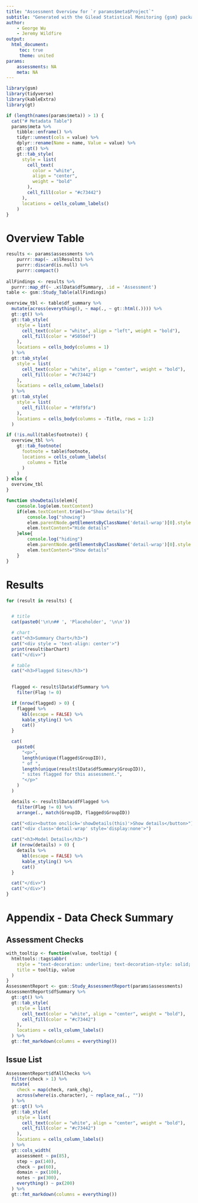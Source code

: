 ```yaml
---
title: "Assessment Overview for `r params$meta$Project`"
subtitle: "Generated with the Gilead Statistical Monitoring {gsm} package"
author: 
    - George Wu
    - Jeremy Wildfire
output:
  html_document:
     toc: true
     theme: united
params:
    assessments: NA
    meta: NA 
---
```


```r
library(gsm)
library(tidyverse)
library(kableExtra)
library(gt)

if (length(names(params$meta)) > 1) {
  cat("# Metadata Table")
  params$meta %>%
    tibble::enframe() %>%
    tidyr::unnest(cols = value) %>%
    dplyr::rename(Name = name, Value = value) %>%
    gt::gt() %>%
    gt::tab_style(
      style = list(
        cell_text(
          color = "white",
          align = "center",
          weight = "bold"
        ),
        cell_fill(color = "#c73442")
      ),
      locations = cells_column_labels()
    )
}
```

# Overview Table
```r
results <- params$assessments %>%
    purrr::map(~ .x$lResults) %>%
    purrr::discard(is.null) %>%
    purrr::compact() 
    
allFindings <- results %>%
  purrr::map_df(~ .x$lData$dfSummary, .id = 'Assessment')
table <- gsm::Study_Table(allFindings)

overview_tbl <- table$df_summary %>%
  mutate(across(everything(), ~ map(., ~ gt::html(.)))) %>%
  gt::gt() %>%
  gt::tab_style(
    style = list(
      cell_text(color = "white", align = "left", weight = "bold"),
      cell_fill(color = "#50504f")
    ),
    locations = cells_body(columns = 1)
  ) %>%
  gt::tab_style(
    style = list(
      cell_text(color = "white", align = "center", weight = "bold"),
      cell_fill(color = "#c73442")
    ),
    locations = cells_column_labels()
  ) %>%
  gt::tab_style(
    style = list(
      cell_fill(color = "#f8f9fa")
    ),
    locations = cells_body(columns = -Title, rows = 1:2)
  )

if (!is.null(table$footnote)) {
  overview_tbl %>%
    gt::tab_footnote(
      footnote = table$footnote,
      locations = cells_column_labels(
        columns = Title
      )
    )
} else {
  overview_tbl
}
```

```js
function showDetails(elem){
    console.log(elem.textContent)
    if(elem.textContent.trim()=="Show details"){
        console.log("showing")
        elem.parentNode.getElementsByClassName('detail-wrap')[0].style.display=null
        elem.textContent="Hide details"
    }else{
        console.log("hiding")
        elem.parentNode.getElementsByClassName('detail-wrap')[0].style.display="none"
        elem.textContent="Show details"
    }
}
```

# Results
```r

for (result in results) {


  # title
  cat(paste0('\n\n## ', 'Placeholder', '\n\n'))

  # chart
  cat("<h3>Summary Chart</h3>")
  cat("<div style = 'text-align: center'>")
  print(result$barChart)
  cat("</div>")

  # table
  cat("<h3>Flagged Sites</h3>")

  
  flagged <- result$lData$dfSummary %>%
    filter(Flag != 0)

  if (nrow(flagged) > 0) {
    flagged %>%
      kbl(escape = FALSE) %>%
      kable_styling() %>%
      cat()
  }

  cat(
    paste0(
      "<p>",
      length(unique(flagged$GroupID)),
      " of ",
      length(unique(result$lData$dfSummary$GroupID)),
      " sites flagged for this assessment.",
      "</p>"
    )
  )

  details <- result$lData$dfFlagged %>%
    filter(Flag != 0) %>%
    arrange(., match(GroupID, flagged$GroupID))

  cat("<div><button onclick='showDetails(this)'>Show details</button>")
  cat("<div class='detail-wrap' style='display:none'>")

  cat("<h3>Model Details</h3>")
  if (nrow(details) > 0) {
    details %>%
      kbl(escape = FALSE) %>%
      kable_styling() %>%
      cat()
  }

  cat("</div>")
  cat("</div>")
}
```

# Appendix - Data Check Summary

## Assessment Checks
```r
with_tooltip <- function(value, tooltip) {
  htmltools::tags$abbr(
    style = "text-decoration: underline; text-decoration-style: solid; cursor: question; color: blue",
    title = tooltip, value
  )
}
AssessmentReport <- gsm::Study_AssessmentReport(params$assessments)
AssessmentReport$dfSummary %>%
  gt::gt() %>%
  gt::tab_style(
    style = list(
      cell_text(color = "white", align = "center", weight = "bold"),
      cell_fill(color = "#c73442")
    ),
    locations = cells_column_labels()
  ) %>%
  gt::fmt_markdown(columns = everything())
```

## Issue List
```r
AssessmentReport$dfAllChecks %>%
  filter(check > 1) %>%
  mutate(
    check = map(check, rank_chg),
    across(where(is.character), ~ replace_na(., ""))
  ) %>%
  gt::gt() %>%
  gt::tab_style(
    style = list(
      cell_text(color = "white", align = "center", weight = "bold"),
      cell_fill(color = "#c73442")
    ),
    locations = cells_column_labels()
  ) %>%
  gt::cols_width(
    assessment ~ px(85),
    step ~ px(140),
    check ~ px(60),
    domain ~ px(100),
    notes ~ px(300),
    everything() ~ px(200)
  ) %>%
  gt::fmt_markdown(columns = everything())
```



